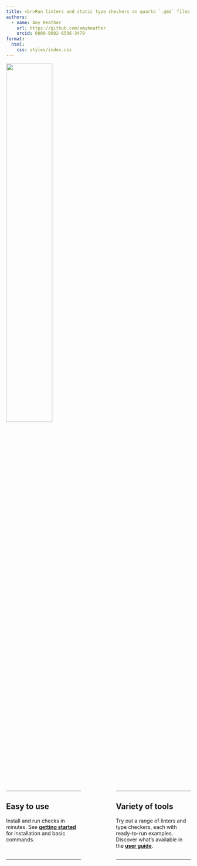 ```yaml
---
title: <br>Run linters and static type checkers on quarto `.qmd` files
authors:
  - name: Amy Heather
    url: https://github.com/amyheather
    orcid: 0000-0002-6596-3479
format: 
  html:
    css: styles/index.css
---
```


![](images/linting.png){width=50% fig-align="center"}

:::: {.columns}
::: {.column width='40%'}
---

## Easy to use

Install and run checks in minutes. See [**getting started**](pages/get_started.qmd) for installation and basic commands.
:::
::: {.column width='10%'}
:::
::: {.column width='40%'}
---

## Variety of tools

Try out a range of linters and type checkers, each with ready-to-run examples. Discover what's available in the [**user guide**](pages/api/index.qmd).
:::
::::

:::: {.columns}
::: {.column width='40%'}
---
:::
::: {.column width='10%'}
:::
::: {.column width='40%'}
---
:::
::::